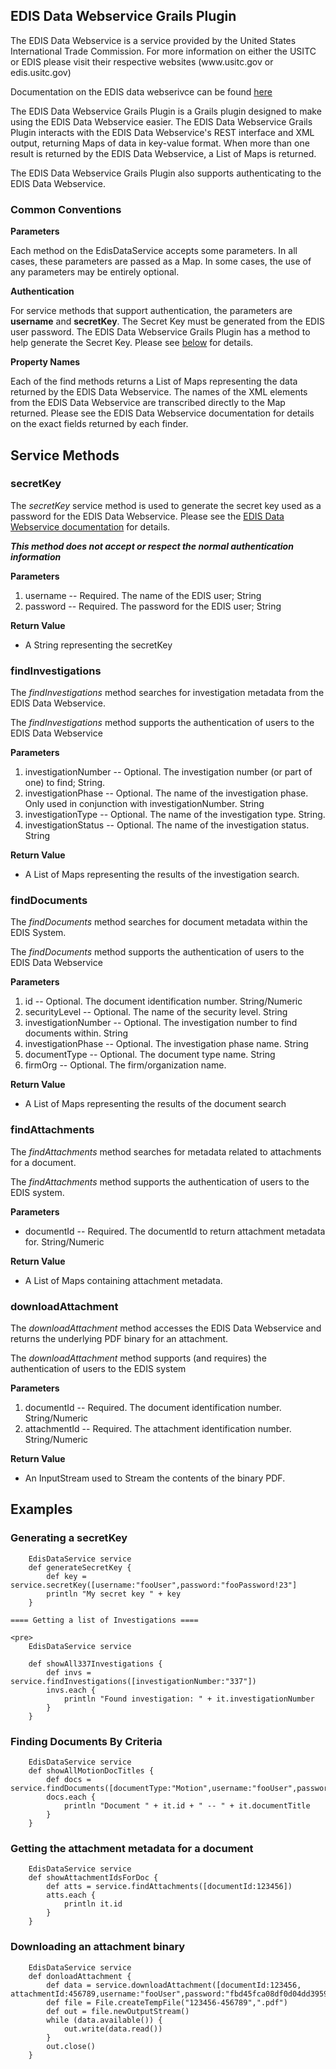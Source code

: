 == EDIS Data Webservice Grails Plugin ==

The EDIS Data Webservice is a service provided by the United States International Trade Commission.   For more information on either the USITC or EDIS please visit their respective websites (www.usitc.gov or edis.usitc.gov)

Documentation on the EDIS data webserivce can be found [[http://www.usitc.gov/docket_services/documents/EDIS3WebServiceGuide.pdf|here]]

The EDIS Data Webservice Grails Plugin is a Grails plugin designed to make using the EDIS Data Webservice easier.  The EDIS Data Webservice Grails Plugin interacts with the EDIS Data Webservice's REST interface and XML output, returning Maps of data in key-value format.  When more than one result is returned by the EDIS Data Webservice, a List of Maps is returned.

The EDIS Data Webservice Grails Plugin also supports authenticating to the EDIS Data Webservice.  

=== Common Conventions ===

'''Parameters'''

Each method on the EdisDataService accepts some parameters.  In all cases, these parameters are passed as a Map.  In some cases, the use of any parameters may be entirely optional.  

'''Authentication'''

For service methods that support authentication, the parameters are '''username''' and '''secretKey'''.  The Secret Key must be generated from the EDIS user password.  The EDIS Data Webservice Grails Plugin has a method to help generate the Secret Key.  Please see [[#secretKey|below]] for details.

'''Property Names'''

Each of the find methods returns a List of Maps representing the data returned by the EDIS Data Webservice.  The names of the XML elements from the EDIS Data Webservice are transcribed directly to the Map returned.  Please see the EDIS Data Webservice documentation for details on the exact fields returned by each finder.

== Service Methods ==

=== secretKey ===

The ''secretKey'' service method is used to generate the secret key used as a password for the EDIS Data Webservice.   Please see the [[http://www.usitc.gov/docket_services/documents/EDIS3WebServiceGuide.pdf|EDIS Data Webservice documentation]] for details.  

'''''This method does not accept or respect the normal authentication information'''''

'''Parameters'''
# username -- Required.  The name of the EDIS user; String
# password -- Required.  The password for the EDIS user; String

'''Return Value'''
* A String representing the secretKey

=== findInvestigations ===

The ''findInvestigations'' method searches for investigation metadata from the EDIS Data Webservice.

The ''findInvestigations'' method supports the authentication of users to the EDIS Data Webservice

'''Parameters'''
# investigationNumber -- Optional.  The investigation number (or part of one) to find;  String.
# investigationPhase -- Optional.  The name of the investigation phase.  Only used in conjunction with investigationNumber.  String
# investigationType -- Optional.  The name of the investigation type.  String.
# investigationStatus -- Optional.  The name of the investigation status.  String

'''Return Value'''
* A List of Maps representing the results of the investigation search.  

=== findDocuments ===

The ''findDocuments'' method searches for document metadata within the EDIS System.

The ''findDocuments'' method supports the authentication of users to the EDIS Data Webservice

'''Parameters'''
# id -- Optional.  The document identification number.  String/Numeric
# securityLevel -- Optional.  The name of the security level.  String
# investigationNumber -- Optional.  The investigation number to find documents within.  String
# investigationPhase -- Optional.  The investigation phase name.  String
# documentType -- Optional.  The document type name.  String
# firmOrg -- Optional.  The firm/organization name.

'''Return Value'''
* A List of Maps representing the results of the document search

=== findAttachments ===

The ''findAttachments'' method searches for metadata related to attachments for a document.

The ''findAttachments'' method supports the authentication of users to the EDIS system.

'''Parameters'''
* documentId -- Required.  The documentId to return attachment metadata for.  String/Numeric

'''Return Value'''
* A List of Maps containing attachment metadata.

=== downloadAttachment ===

The ''downloadAttachment'' method accesses the EDIS Data Webservice and returns the underlying PDF binary for an attachment.

The ''downloadAttachment'' method supports (and requires) the authentication of users to the EDIS system

'''Parameters'''
# documentId -- Required.  The document identification number.  String/Numeric
# attachmentId -- Required.  The attachment identification number.  String/Numeric

'''Return Value'''
* An InputStream used to Stream the contents of the binary PDF. 

== Examples ==

=== Generating a secretKey ===

<pre>
	EdisDataService service
	def generateSecretKey {
		def key = service.secretKey([username:"fooUser",password:"fooPassword!23"]
		println "My secret key " + key
	}

==== Getting a list of Investigations ====

<pre>
	EdisDataService service
	
	def showAll337Investigations {
		def	invs = service.findInvestigations([investigationNumber:"337"])
		invs.each {
			println "Found investigation: " + it.investigationNumber
		}
	}
</pre>

=== Finding Documents By Criteria ===

<pre>
	EdisDataService service
	def showAllMotionDocTitles {
		def docs = service.findDocuments([documentType:"Motion",username:"fooUser",password:"fbd45fca08df0d04dd3959769089ebbdd8957aff"])
		docs.each {
			println "Document " + it.id + " -- " + it.documentTitle
		}
	}
</pre>

=== Getting the attachment metadata for a document ===

<pre>
	EdisDataService service
	def showAttachmentIdsForDoc {
		def atts = service.findAttachments([documentId:123456])
		atts.each {
			println it.id
		}
	}
</pre>

=== Downloading an attachment binary ===

<pre>
	EdisDataService service
	def donloadAttachment {
		def data = service.downloadAttachment([documentId:123456, attachmentId:456789,username:"fooUser",password:"fbd45fca08df0d04dd3959769089ebbdd8957aff"])
		def file = File.createTempFile("123456-456789",".pdf")
		def out = file.newOutputStream()
		while (data.available()) {
			out.write(data.read())
		}
		out.close()
	}
</pre>
